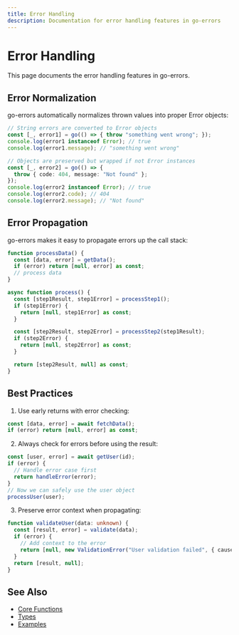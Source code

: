 ```yaml
---
title: Error Handling
description: Documentation for error handling features in go-errors
---
```


# Error Handling

This page documents the error handling features in go-errors.

## Error Normalization

go-errors automatically normalizes thrown values into proper Error objects:

```typescript
// String errors are converted to Error objects
const [_, error1] = go(() => { throw "something went wrong"; });
console.log(error1 instanceof Error); // true
console.log(error1.message); // "something went wrong"

// Objects are preserved but wrapped if not Error instances
const [_, error2] = go(() => { 
  throw { code: 404, message: "Not found" }; 
});
console.log(error2 instanceof Error); // true
console.log(error2.code); // 404
console.log(error2.message); // "Not found"
```

## Error Propagation

go-errors makes it easy to propagate errors up the call stack:

```typescript
function processData() {
  const [data, error] = getData();
  if (error) return [null, error] as const;
  // process data
}

async function process() {
  const [step1Result, step1Error] = processStep1();
  if (step1Error) {
    return [null, step1Error] as const;
  }

  const [step2Result, step2Error] = processStep2(step1Result);
  if (step2Error) {
    return [null, step2Error] as const;
  }

  return [step2Result, null] as const;
}
```

## Best Practices

1. Use early returns with error checking:
```typescript
const [data, error] = await fetchData();
if (error) return [null, error] as const;
```

2. Always check for errors before using the result:
```typescript
const [user, error] = await getUser(id);
if (error) {
  // Handle error case first
  return handleError(error);
}
// Now we can safely use the user object
processUser(user);
```

3. Preserve error context when propagating:
```typescript
function validateUser(data: unknown) {
  const [result, error] = validate(data);
  if (error) {
    // Add context to the error
    return [null, new ValidationError("User validation failed", { cause: error })];
  }
  return [result, null];
}
```

## See Also

- [Core Functions](/docs/api-reference/core-functions)
- [Types](/docs/api-reference/types)
- [Examples](/docs/examples/basic-usage) 